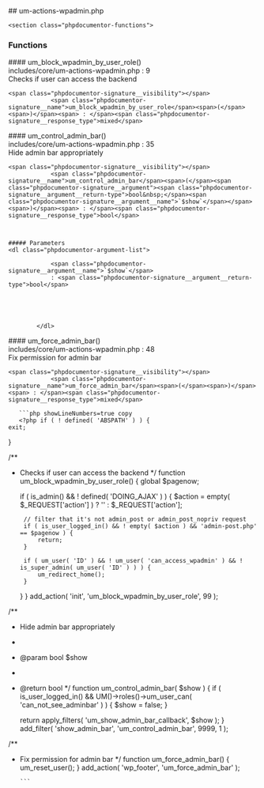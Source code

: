 

<div class="phpdocumentor-element -file">
    ## um-actions-wpadmin.php

        

    <section class="phpdocumentor-functions">
### Functions
<div class="phpdocumentor-element -function - ">
 #### um_block_wpadmin_by_user_role()
       

<div class="phpdocumentor-element-found-in">
    <Link href="../files/includes-core-um-actions-wpadmin.html#source-view.9">includes/core/um-actions-wpadmin.php</Link> : <span class="phpdocumentor-element-found-in__line">9</span>
</div>

<div class="phpdocumentor-summary">
Checks if user can access the backend
</div>


    <span class="phpdocumentor-signature__visibility"></span>
                <span class="phpdocumentor-signature__name">um_block_wpadmin_by_user_role</span><span>(</span><span>)</span><span> : </span><span class="phpdocumentor-signature__response_type">mixed</span>






<div className="py-4"></div>

</div>
<div class="phpdocumentor-element -function - ">
 #### um_control_admin_bar()
       

<div class="phpdocumentor-element-found-in">
    <Link href="../files/includes-core-um-actions-wpadmin.html#source-view.35">includes/core/um-actions-wpadmin.php</Link> : <span class="phpdocumentor-element-found-in__line">35</span>
</div>

<div class="phpdocumentor-summary">
Hide admin bar appropriately
</div>


    <span class="phpdocumentor-signature__visibility"></span>
                <span class="phpdocumentor-signature__name">um_control_admin_bar</span><span>(</span><span class="phpdocumentor-signature__argument"><span class="phpdocumentor-signature__argument__return-type">bool&nbsp;</span><span class="phpdocumentor-signature__argument__name">`$show`</span></span><span>)</span><span> : </span><span class="phpdocumentor-signature__response_type">bool</span>



    ##### Parameters
    <dl class="phpdocumentor-argument-list">
                    
                <span class="phpdocumentor-signature__argument__name">`$show`</span>
                : <span class="phpdocumentor-signature__argument__return-type">bool</span>
                            
           
                 

           
            </dl>



<div className="py-4"></div>

</div>
<div class="phpdocumentor-element -function - ">
 #### um_force_admin_bar()
       

<div class="phpdocumentor-element-found-in">
    <Link href="../files/includes-core-um-actions-wpadmin.html#source-view.48">includes/core/um-actions-wpadmin.php</Link> : <span class="phpdocumentor-element-found-in__line">48</span>
</div>

<div class="phpdocumentor-summary">
Fix permission for admin bar
</div>


    <span class="phpdocumentor-signature__visibility"></span>
                <span class="phpdocumentor-signature__name">um_force_admin_bar</span><span>(</span><span>)</span><span> : </span><span class="phpdocumentor-signature__response_type">mixed</span>






<div className="py-4"></div>

</div>
</section>

       ```php showLineNumbers=true copy
       <?php if ( ! defined( 'ABSPATH' ) ) {
	exit;
}


/**
 * Checks if user can access the backend
 */
function um_block_wpadmin_by_user_role() {
	global $pagenow;

	if ( is_admin() && ! defined( 'DOING_AJAX' ) ) {
		$action = empty( $_REQUEST['action'] ) ? '' : $_REQUEST['action'];

		// filter that it's not admin_post or admin_post_nopriv request
		if ( is_user_logged_in() && ! empty( $action ) && 'admin-post.php' == $pagenow ) {
			return;
		}

		if ( um_user( 'ID' ) && ! um_user( 'can_access_wpadmin' ) && ! is_super_admin( um_user( 'ID' ) ) ) {
			um_redirect_home();
		}
	}
}
add_action( 'init', 'um_block_wpadmin_by_user_role', 99 );


/**
 * Hide admin bar appropriately
 *
 * @param bool $show
 *
 * @return bool
 */
function um_control_admin_bar( $show ) {
	if ( is_user_logged_in() && UM()->roles()->um_user_can( 'can_not_see_adminbar' ) ) {
		$show = false;
	}

	return apply_filters( 'um_show_admin_bar_callback', $show );
}
add_filter( 'show_admin_bar', 'um_control_admin_bar', 9999, 1 );


/**
 * Fix permission for admin bar
 */
function um_force_admin_bar() {
	um_reset_user();
}
add_action( 'wp_footer', 'um_force_admin_bar' );

       ```
</div>
